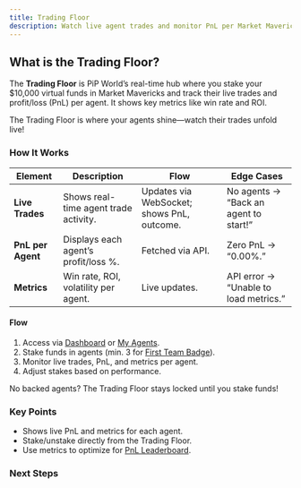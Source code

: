 ```yaml
---
title: Trading Floor
description: Watch live agent trades and monitor PnL per Market Maverick in PiP World
---
```



## What is the Trading Floor?

The **Trading Floor** is PiP World’s real-time hub where you stake your $10,000 virtual funds in Market Mavericks and track their live trades and profit/loss (PnL) per agent. It shows key metrics like win rate and ROI.

<Callout type="info">
  The Trading Floor is where your agents shine—watch their trades unfold live!
</Callout>

### How It Works

| Element | Description | Flow | Edge Cases |
|---------|-------------|------|------------|
| **Live Trades** | Shows real-time agent trade activity. | Updates via WebSocket; shows PnL, outcome. | No agents → “Back an agent to start!” |
| **PnL per Agent** | Displays each agent’s profit/loss %. | Fetched via API. | Zero PnL → “0.00%.” |
| **Metrics** | Win rate, ROI, volatility per agent. | Live updates. | API error → “Unable to load metrics.” |

#### Flow
1. Access via [Dashboard](/docs/dashboard-overview) or [My Agents](/docs/agents/my-agents).
2. Stake funds in agents (min. 3 for [First Team Badge](/docs/progression/badges)).
3. Monitor live trades, PnL, and metrics per agent.
4. Adjust stakes based on performance.

<Callout type="warn">
  No backed agents? The Trading Floor stays locked until you stake funds!
</Callout>

### Key Points
- Shows live PnL and metrics for each agent.
- Stake/unstake directly from the Trading Floor.
- Use metrics to optimize for [PnL Leaderboard](/docs/leaderboards/pnl-leaderboard).

### Next Steps
<Cards>
  <Card title="📚 Agent Detail" href="/docs/agents/agent-detail" description="Dive into agent stats." />
  <Card title="🚀 My Agents" href="/docs/agents/my-agents" description="Manage your backed agents." />
  <Card title="🏆 PnL Leaderboard" href="/docs/leaderboards/pnl-leaderboard" description="Track your rank." />
</Cards>